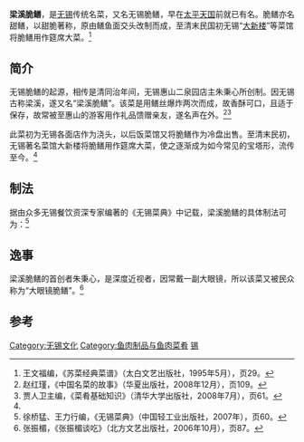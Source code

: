 {{Infobox Prepared Food
| name             = 梁溪脆鳝<br>Crispy Eel Liang Xi
| image            = Crispy_Eel_Liang_Xi.jpg
| caption          = 
| alternate_name   = 无锡脆鳝
| country          = [[中国|中国]]
| region           = [[无锡|无锡]]
| course           = 冷菜
| served           = 
| main_ingredient  = 黄鳝
| variations       = 
| calories         = 约165卡（100克）
| other            = 
}} 
'''梁溪脆鳝'''，是[[无锡|无锡]]传统名菜，又名无锡脆鳝，早在[[太平天国|太平天国]]前就已有名。脆鳝亦名甜鳝，以甜脆著称，原由鳝鱼面交头改制而成，至清末民国初无锡“[[大新楼|大新楼]]”等菜馆将脆鳝用作筵席大菜。<ref>王文福编，《苏菜经典菜谱》（太白文艺出版社，1995年5月），页29。</ref>

== 简介 ==

无锡脆鳝的起源，相传是清同治年间，无锡惠山二泉园店主朱秉心所创制。因无锡古称梁溪，遂又名“梁溪脆鳝”。该菜是用鳝丝爆炸两次而成，故香酥可口，且适于保存，故常被至惠山的游客用作礼品馈赠亲友，遂名声在外。<ref>赵红瑾，《中国名菜的故事》（华夏出版社，2008年12月），页109。</ref><ref name="简介">贾人卫主编，《菜肴基础知识》（清华大学出版社，2008年7月），页61。</ref>

此菜初为无锡各面店作为浇头，以后饭菜馆又将脆鳝作为冷盘出售。至清末民初，无锡著名菜馆大新楼将脆鳝用作筵席大菜，使之逐渐成为如今常见的宝塔形，流传至今。<ref name="简介"></ref>

== 制法 ==

据由众多无锡餐饮资深专家编著的《无锡菜典》中记载，梁溪脆鳝的具体制法可为：<ref>徐桥猛、王力行编，《无锡菜典》（中国轻工业出版社，2007年），页60。</ref>

{{Quotation|'''主辅料'''：活大鳝鱼1500克、姜丝25克。

'''调料'''：黄酒50克、精盐4克、酱油20克、白糖25克、番茄酱25克、味精1.5克、葱末l5克、水生粉25克、猪肉汤150克、熟猪油15克、麻油19克、色拉油1000克（约耗100克）。

'''制法'''：锅内放人清水2500克，加盐烧沸，投入活鳝鱼，加盖（以防鳝鱼蹿出），煮至鱼嘴张开，捞出清水中漂清；鱼腹朝里横放案板上，一手捏住鱼头，将竹片在紧靠鱼下巴处插入，沿脊骨直划至尾，去掉内脏，再沿脊骨两侧划下成整条鳝肉，洗净沥去水；将锅置旺火上烧热，倒人色拉油，烧至九成热，投入鳝鱼条，炸约3分钟捞出，待油温回升到八成热时，投入鳝鱼复炸约4分钟，移至小火上炸脆；另取小锅用旺火烧热，加入色拉油（25克），放人葱末、姜末煸香，加盐、黄酒、酱油、白糖，烧沸成卤汁，将炸脆的鳝鱼投入颠翻几下，淋上麻油，起锅装盘，撒上姜丝即成。}}

== 逸事 ==

梁溪脆鳝的首创者朱秉心，是深度近视者，因常戴一副大眼镜，所以该菜又被民众称为“大眼镜脆鳝”。<ref>张振楣，《张振楣谈吃》（北方文艺出版社，2006年10月），页87。</ref>

==参考==
{{reflist|2}}
      
[[Category:无锡文化|Category:无锡文化]]
[[Category:鱼肉制品与鱼肉菜肴|Category:鱼肉制品与鱼肉菜肴]]
[[Category:苏锡菜|锡]]